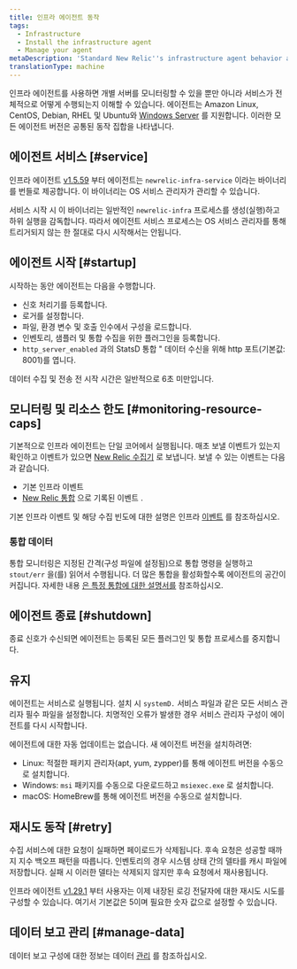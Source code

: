 ```yaml
---
title: 인프라 에이전트 동작
tags:
  - Infrastructure
  - Install the infrastructure agent
  - Manage your agent
metaDescription: 'Standard New Relic''s infrastructure agent behavior at startup, retry, maintenance, shutdown, etc.'
translationType: machine
---
```


인프라 에이전트를 사용하면 개별 서버를 모니터링할 수 있을 뿐만 아니라 서비스가 전체적으로 어떻게 수행되는지 이해할 수 있습니다. 에이전트는 Amazon Linux, CentOS, Debian, RHEL 및 Ubuntu와 [Windows Server](/docs/infrastructure-install-windows-server) 를 지원합니다. 이러한 모든 에이전트 버전은 공통된 동작 집합을 나타냅니다.

## 에이전트 서비스 [#service]

인프라 에이전트 [v1.5.59](/docs/release-notes/infrastructure-release-notes/infrastructure-agent-release-notes/new-relic-infrastructure-agent-1559) 부터 에이전트는 `newrelic-infra-service` 이라는 바이너리를 번들로 제공합니다. 이 바이너리는 OS 서비스 관리자가 관리할 수 있습니다.

서비스 시작 시 이 바이너리는 일반적인 `newrelic-infra` 프로세스를 생성(실행)하고 하위 실행을 감독합니다. 따라서 에이전트 서비스 프로세스는 OS 서비스 관리자를 통해 트리거되지 않는 한 절대로 다시 시작해서는 안됩니다.

## 에이전트 시작 [#startup]

시작하는 동안 에이전트는 다음을 수행합니다.

* 신호 처리기를 등록합니다.
* 로거를 설정합니다.
* 파일, 환경 변수 및 호출 인수에서 구성을 로드합니다.
* 인벤토리, 샘플러 및 통합 수집을 위한 플러그인을 등록합니다.
* `http_server_enabled` 과의 StatsD 통합 " 데이터 수신을 위해 http 포트(기본값: 8001)를 엽니다.

데이터 수집 및 전송 전 시작 시간은 일반적으로 6초 미만입니다.

## 모니터링 및 리소스 한도 [#monitoring-resource-caps]

기본적으로 인프라 에이전트는 단일 코어에서 실행됩니다. 매초 보낼 이벤트가 있는지 확인하고 이벤트가 있으면 [New Relic 수집기](/docs/using-new-relic/welcome-new-relic/getting-started/glossary#collector) 로 보냅니다. 보낼 수 있는 이벤트는 다음과 같습니다.

* 기본 인프라 이벤트
* [New Relic 통합](/docs/infrastructure/infrastructure-integrations/get-started/introduction-infrastructure-integrations) 으로 기록된 이벤트 .

기본 인프라 이벤트 및 해당 수집 빈도에 대한 설명은 인프라 [이벤트](/docs/infrastructure/new-relic-infrastructure/data-instrumentation/default-infrastructure-attributes-events#h2-Infrastructure-events) 를 참조하십시오.

### 통합 데이터

통합 모니터링은 지정된 간격(구성 파일에 설정됨)으로 통합 명령을 실행하고 `stout/err` 을(를) 읽어서 수행됩니다. 더 많은 통합을 활성화할수록 에이전트의 공간이 커집니다. 자세한 내용 [은 특정 통합에 대한 설명서를](/docs/infrastructure/infrastructure-integrations/get-started/introduction-infrastructure-integrations) 참조하십시오.

## 에이전트 종료 [#shutdown]

종료 신호가 수신되면 에이전트는 등록된 모든 플러그인 및 통합 프로세스를 중지합니다.

## 유지

에이전트는 서비스로 실행됩니다. 설치 시 `systemD.` 서비스 파일과 같은 모든 서비스 관리자 필수 파일을 설정합니다. 치명적인 오류가 발생한 경우 서비스 관리자 구성이 에이전트를 다시 시작합니다.

에이전트에 대한 자동 업데이트는 없습니다. 새 에이전트 버전을 설치하려면:

* Linux: 적절한 패키지 관리자(apt, yum, zypper)를 통해 에이전트 버전을 수동으로 설치합니다.
* Windows: `msi` 패키지를 수동으로 다운로드하고 `msiexec.exe` 로 설치합니다.
* macOS: HomeBrew를 통해 에이전트 버전을 수동으로 설치합니다.

## 재시도 동작 [#retry]

수집 서비스에 대한 요청이 실패하면 페이로드가 삭제됩니다. 후속 요청은 성공할 때까지 지수 백오프 패턴을 따릅니다. 인벤토리의 경우 시스템 상태 간의 델타를 캐시 파일에 저장합니다. 실패 시 이러한 델타는 삭제되지 않지만 후속 요청에서 재사용됩니다.

인프라 에이전트 [v1.29.1](/docs/release-notes/infrastructure-release-notes/infrastructure-agent-release-notes/new-relic-infrastructure-agent-1291) 부터 사용자는 이제 내장된 로깅 전달자에 대한 재시도 시도를 구성할 수 있습니다. 여기서 기본값은 5이며 필요한 숫자 값으로 설정할 수 있습니다.

## 데이터 보고 관리 [#manage-data]

데이터 보고 구성에 대한 정보는 데이터 [관리](/docs/infrastructure/manage-your-data/data-instrumentation/manage-infrastructure-data-reporting) 를 참조하십시오.